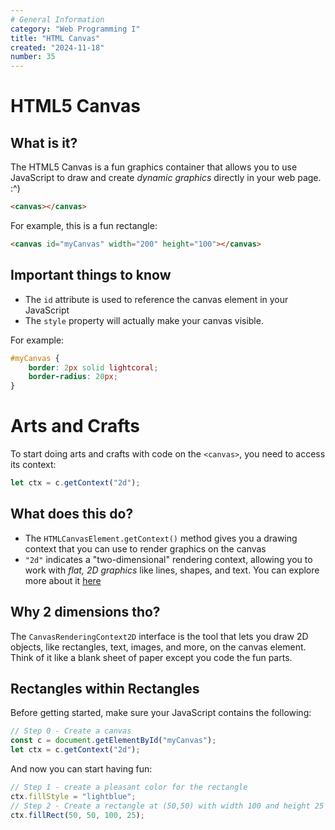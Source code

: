 ```yaml
---
# General Information
category: "Web Programming I"
title: "HTML Canvas"
created: "2024-11-18"
number: 35
---
```


# HTML5 Canvas

## What is it?

The HTML5 Canvas is a fun graphics container that allows you to use JavaScript to draw and create _dynamic graphics_ directly in your web page. :^)

```html
<canvas></canvas>
```

For example, this is a fun rectangle:

```html
<canvas id="myCanvas" width="200" height="100"></canvas>
```

## Important things to know

- The `id` attribute is used to reference the canvas element in your JavaScript
- The `style` property will actually make your canvas visible.

For example:

```CSS
#myCanvas {
    border: 2px solid lightcoral;
    border-radius: 20px;
}
```

# Arts and Crafts

To start doing arts and crafts with code on the `<canvas>`, you need to access its context:

```js
let ctx = c.getContext("2d");
```

## What does this do?

- The `HTMLCanvasElement.getContext()` method gives you a drawing context that you can use to render graphics on the canvas
- `"2d"` indicates a "two-dimensional" rendering context, allowing you to work with _flat, 2D graphics_ like lines, shapes, and text. You can explore more about it [here](https://developer.mozilla.org/en-US/docs/Web/API/CanvasRenderingContext2D)

## Why 2 dimensions tho?

The `CanvasRenderingContext2D` interface is the tool that lets you draw 2D objects, like rectangles, text, images, and more, on the canvas element. Think of it like a blank sheet of paper except you code the fun parts.

## Rectangles within Rectangles

Before getting started, make sure your JavaScript contains the following:

```js
// Step 0 - Create a canvas
const c = document.getElementById("myCanvas");
let ctx = c.getContext("2d");
```

And now you can start having fun:

```js
// Step 1 - create a pleasant color for the rectangle
ctx.fillStyle = "lightblue";
// Step 2 - Create a rectangle at (50,50) with width 100 and height 25
ctx.fillRect(50, 50, 100, 25);
```
